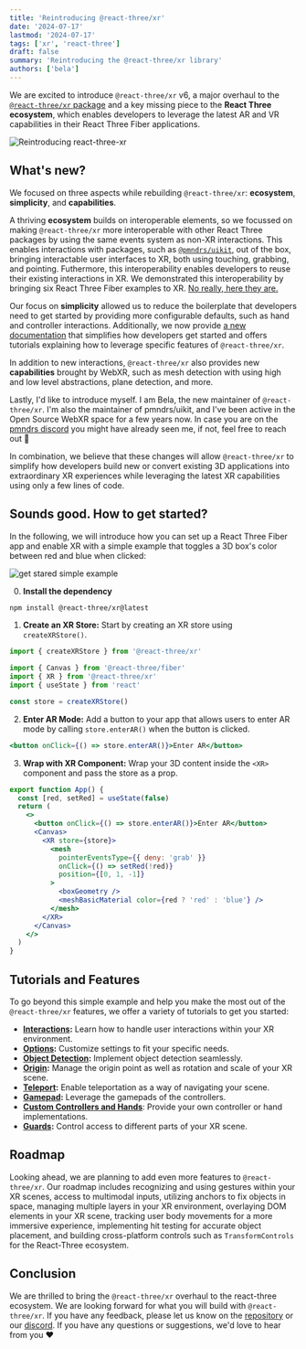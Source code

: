 ```yaml
---
title: 'Reintroducing @react-three/xr'
date: '2024-07-17'
lastmod: '2024-07-17'
tags: ['xr', 'react-three']
draft: false
summary: 'Reintroducing the @react-three/xr library'
authors: ['bela']
---
```


We are excited to introduce `@react-three/xr` v6, a major overhaul to the [`@react-three/xr` package](https://github.com/pmndrs/xr) and a key missing piece to the **React Three ecosystem**, which enables developers to leverage the latest AR and VR capabilities in their React Three Fiber applications.

![Reintroducing react-three-xr](/static/images/reintroducing-react-three-xr.gif)

## What's new?

We focused on three aspects while rebuilding `@react-three/xr`: **ecosystem**, **simplicity**, and **capabilities**.

A thriving **ecosystem** builds on interoperable elements, so we focussed on making `@react-three/xr` more interoperable with other React Three packages by using the same events system as non-XR interactions. This enables interactions with packages, such as [`@pmndrs/uikit`](https://github.com/pmndrs/uikit), out of the box, bringing interactable user interfaces to XR, both using touching, grabbing, and pointing. Futhermore, this interoperability enables developers to reuse their existing interactions in XR. We demonstrated this interoperability by bringing six React Three Fiber examples to XR. [No really, here they are.](https://docs.pmnd.rs/xr/getting-started/examples)

Our focus on **simplicity** allowed us to reduce the boilerplate that developers need to get started by providing more configurable defaults, such as hand and controller interactions. Additionally, we now provide [a new documentation](https://docs.pmnd.rs/xr/) that simplifies how developers get started and offers tutorials explaining how to leverage specific features of `@react-three/xr`.

In addition to new interactions, `@react-three/xr` also provides new **capabilities** brought by WebXR, such as mesh detection with using high and low level abstractions, plane detection, and more.

Lastly, I'd like to introduce myself. I am Bela, the new maintainer of `@react-three/xr`. I'm also the maintainer of pmndrs/uikit, and I've been active in the Open Source WebXR space for a few years now. In case you are on the [pmndrs discord](https://discord.com/invite/poimandres) you might have already seen me, if not, feel free to reach out 👋

In combination, we believe that these changes will allow `@react-three/xr` to simplify how developers build new or convert existing 3D applications into extraordinary XR experiences while leveraging the latest XR capabilities using only a few lines of code.

## Sounds good. How to get started?

In the following, we will introduce how you can set up a React Three Fiber app and enable XR with a simple example that toggles a 3D box's color between red and blue when clicked:

![get stared simple example](/static/images/react-three-xr-example.gif)

0. **Install the dependency**

```bash
npm install @react-three/xr@latest
```

1. **Create an XR Store:** Start by creating an XR store using `createXRStore()`.

```jsx
import { createXRStore } from '@react-three/xr'

import { Canvas } from '@react-three/fiber'
import { XR } from '@react-three/xr'
import { useState } from 'react'

const store = createXRStore()
```

2. **Enter AR Mode:** Add a button to your app that allows users to enter AR mode by calling `store.enterAR()` when the button is clicked.

```jsx
<button onClick={() => store.enterAR()}>Enter AR</button>
```

3. **Wrap with XR Component:** Wrap your 3D content inside the `<XR>` component and pass the store as a prop.

```jsx
export function App() {
  const [red, setRed] = useState(false)
  return (
    <>
      <button onClick={() => store.enterAR()}>Enter AR</button>
      <Canvas>
        <XR store={store}>
          <mesh
            pointerEventsType={{ deny: 'grab' }}
            onClick={() => setRed(!red)}
            position={[0, 1, -1]}
          >
            <boxGeometry />
            <meshBasicMaterial color={red ? 'red' : 'blue'} />
          </mesh>
        </XR>
      </Canvas>
    </>
  )
}
```

## Tutorials and Features

To go beyond this simple example and help you make the most out of the `@react-three/xr` features, we offer a variety of tutorials to get you started:

- **[Interactions](https://docs.pmnd.rs/xr/tutorials/interactions):** Learn how to handle user interactions within your XR environment.
- **[Options](https://docs.pmnd.rs/xr/tutorials/options):** Customize settings to fit your specific needs.
- **[Object Detection](https://docs.pmnd.rs/xr/tutorials/object-detection):** Implement object detection seamlessly.
- **[Origin](https://docs.pmnd.rs/xr/tutorials/origin):** Manage the origin point as well as rotation and scale of your XR scene.
- **[Teleport](https://docs.pmnd.rs/xr/tutorials/teleport):** Enable teleportation as a way of navigating your scene.
- **[Gamepad](https://docs.pmnd.rs/xr/tutorials/gamepad):** Leverage the gamepads of the controllers.
- **[Custom Controllers and Hands](https://docs.pmnd.rs/xr/tutorials/custom-inputs)**: Provide your own controller or hand implementations.
- **[Guards](https://docs.pmnd.rs/xr/tutorials/guards):** Control access to different parts of your XR scene.

## Roadmap

Looking ahead, we are planning to add even more features to `@react-three/xr`. Our roadmap includes recognizing and using gestures within your XR scenes, access to multimodal inputs, utilizing anchors to fix objects in space, managing multiple layers in your XR environment, overlaying DOM elements in your XR scene, tracking user body movements for a more immersive experience, implementing hit testing for accurate object placement, and building cross-platform controls such as `TransformControls` for the React-Three ecosystem.

## Conclusion

We are thrilled to bring the `@react-three/xr` overhaul to the react-three ecosystem. We are looking forward for what you will build with `@react-three/xr`. If you have any feedback, please let us know on the [repository](https://github.com/pmndrs/xr) or our [discord](https://discord.com/invite/poimandres). If you have any questions or suggestions, we'd love to hear from you ❤️
